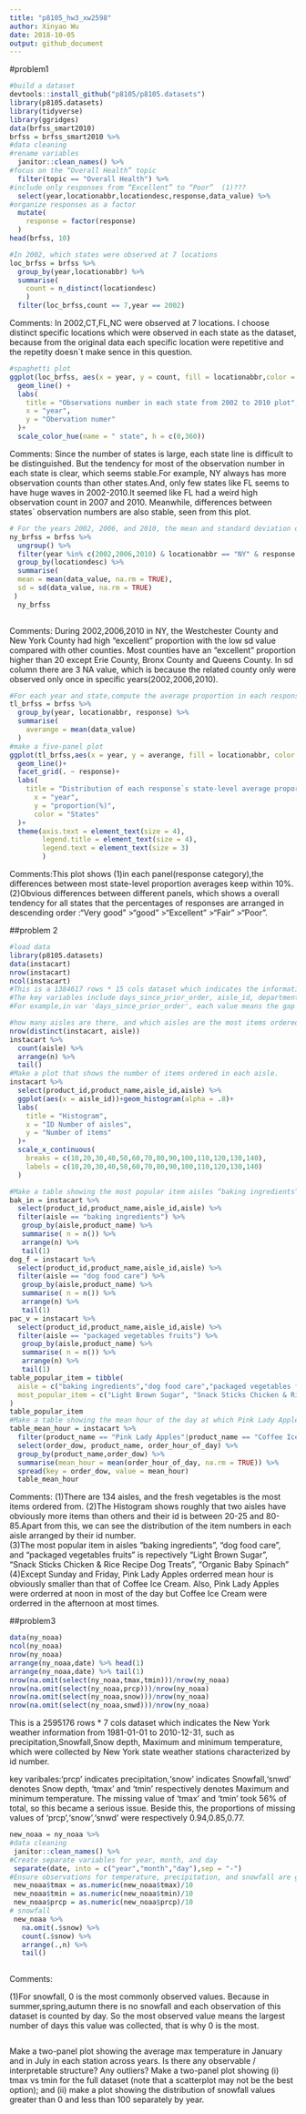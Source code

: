 ```yaml
---
title: "p8105_hw3_xw2598"
author: Xinyao Wu
date: 2018-10-05
output: github_document
---
```


#problem1

```r
#build a dataset
devtools::install_github("p8105/p8105.datasets")
library(p8105.datasets)
library(tidyverse)
library(ggridges)
data(brfss_smart2010)
brfss = brfss_smart2010 %>% 
#data cleaning
#rename variables
  janitor::clean_names() %>% 
#focus on the “Overall Health” topic
  filter(topic == "Overall Health") %>% 
#include only responses from “Excellent” to “Poor”  (1)???
  select(year,locationabbr,locationdesc,response,data_value) %>% 
#organize responses as a factor
  mutate(
    response = factor(response)
  )
head(brfss, 10)
```


```r
#In 2002, which states were observed at 7 locations
loc_brfss = brfss %>% 
  group_by(year,locationabbr) %>% 
  summarise(
    count = n_distinct(locationdesc)
    )
  filter(loc_brfss,count == 7,year == 2002)
```
Comments: In 2002,CT,FL,NC were observed at 7 locations. I choose distinct specific locations  which were observed in each state as the dataset, because from the original data each specific location were repetitive and the repetity doesn`t make sence in this question.

```r
#spaghetti plot
ggplot(loc_brfss, aes(x = year, y = count, fill = locationabbr,color = locationabbr))+
  geom_line() +
  labs(
    title = "Observations number in each state from 2002 to 2010 plot",
    x = "year",
    y = "Obervation numer"
  )+
  scale_color_hue(name = " state", h = c(0,360))

```

Comments:  Since the number of states is large, each state line is difficult to be distinguished. But the tendency for most of the observation number in each state is clear, which seems stable.For example, NY always has more observation counts than other states.And, only few states like FL seems to have huge waves in 2002-2010.It seemed like FL had a weird high observation count in 2007 and 2010. Meanwhile, differences between states` observation numbers are also stable, seen from this plot.  

```r
# For the years 2002, 2006, and 2010, the mean and standard deviation of the proportion of “Excellent” responses across locations in NY State
ny_brfss = brfss %>% 
  ungroup() %>% 
  filter(year %in% c(2002,2006,2010) & locationabbr == "NY" & response == "Excellent") %>% 
  group_by(locationdesc) %>% 
  summarise(
  mean = mean(data_value, na.rm = TRUE),
  sd = sd(data_value, na.rm = TRUE) 
 ) 
  ny_brfss
 
```
Comments: During 2002,2006,2010 in NY, the Westchester County and New York County had  high "excellent" proportion with the low sd value compared with other counties. Most counties have an "excellent" proportion higher than 20 except Erie County, Bronx County and Queens County. In sd column there are 3 NA value, which is because the related county only were observed only once in specific years(2002,2006,2010).

```r

#For each year and state,compute the average proportion in each response category
tl_brfss = brfss %>% 
  group_by(year, locationabbr, response) %>% 
  summarise(
    averange = mean(data_value)
  )
#make a five-panel plot
ggplot(tl_brfss,aes(x = year, y = averange, fill = locationabbr, color = locationabbr))+
  geom_line()+
  facet_grid(. ~ response)+
  labs(
    title = "Distribution of each response`s state-level average proportion from 2002 to 2010",
      x = "year",
      y = "proportion(%)",
      color = "States"
  )+
  theme(axis.text = element_text(size = 4),
        legend.title = element_text(size = 4),
        legend.text = element_text(size = 3)
        )
```
Comments:This plot shows (1)in each panel(response category),the differences between most state-level proportion averages keep within 10%. (2)Obvious differences between different panels, which shows a overall tendency for all states that the percentages of responses are arranged in descending order :"Very good" >"good" >"Excellent" >"Fair" >"Poor".


##problem 2

```r
#load data
library(p8105.datasets)
data(instacart)
nrow(instacart)
ncol(instacart)
#This is a 1384617 rows * 15 cols dataset which indicates the information of costomers` order details and their products` details. 
#The key variables include days_since_prior_order, aisle_id, department_id and so on.
#For example,in var 'days_since_prior_order', each value means the gap days from this costomer`s last order to this one. The var 'department_id' shows which departments each product belong to, which can be studied to explore which departments is most sold.

```

```r
#how many aisles are there, and which aisles are the most items ordered from?
nrow(distinct(instacart, aisle))
instacart %>% 
  count(aisle) %>% 
  arrange(n) %>% 
  tail()
#Make a plot that shows the number of items ordered in each aisle.
instacart %>% 
  select(product_id,product_name,aisle_id,aisle) %>%  
  ggplot(aes(x = aisle_id))+geom_histogram(alpha = .8)+
  labs(
    title = "Histogram",
    x = "ID Number of aisles",
    y = "Number of items"
  )+
  scale_x_continuous(
    breaks = c(10,20,30,40,50,60,70,80,90,100,110,120,130,140),
    labels = c(10,20,30,40,50,60,70,80,90,100,110,120,130,140)
  )

#Make a table showing the most popular item aisles “baking ingredients”, “dog food care”, and “packaged vegetables fruits”
bak_in = instacart %>% 
  select(product_id,product_name,aisle_id,aisle) %>%  
  filter(aisle == "baking ingredients") %>%  
   group_by(aisle,product_name) %>% 
   summarise( n = n()) %>% 
   arrange(n) %>% 
   tail(1)
dog_f = instacart %>% 
  select(product_id,product_name,aisle_id,aisle) %>%  
  filter(aisle == "dog food care") %>%  
   group_by(aisle,product_name) %>% 
   summarise( n = n()) %>% 
   arrange(n) %>% 
   tail(1)
pac_v = instacart %>% 
  select(product_id,product_name,aisle_id,aisle) %>%  
  filter(aisle == "packaged vegetables fruits") %>%  
   group_by(aisle,product_name) %>% 
   summarise( n = n()) %>% 
   arrange(n) %>% 
   tail(1)
table_popular_item = tibble(
  aisle = c("baking ingredients","dog food care","packaged vegetables fruits"),
  most_popular_item = c("Light Brown Sugar", "Snack Sticks Chicken & Rice Recipe Dog Treats","Organic Baby Spinach")
)
table_popular_item
#Make a table showing the mean hour of the day at which Pink Lady Apples and Coffee Ice Cream are ordered on each day of the week;
table_mean_hour = instacart %>% 
  filter(product_name == "Pink Lady Apples"|product_name == "Coffee Ice Cream") %>% 
  select(order_dow, product_name, order_hour_of_day) %>% 
  group_by(product_name,order_dow) %>% 
  summarise(mean_hour = mean(order_hour_of_day, na.rm = TRUE)) %>% 
  spread(key = order_dow, value = mean_hour) 
  table_mean_hour
```
Comments:
(1)There are 134 aisles, and the fresh vegetables is the most items ordered from. 
(2)The Histogram shows roughly that two aisles have obviously more items than others and their id is between 20-25 and 80-85.Apart from this, we can see the distribution of the item numbers in each aisle arranged by their id number.  
(3)The most popular item in aisles “baking ingredients”, “dog food care”, and “packaged vegetables fruits” is repectively "Light Brown Sugar", "Snack Sticks Chicken & Rice Recipe Dog Treats", "Organic Baby Spinach"
(4)Except Sunday and Friday, Pink Lady Apples orderred mean hour is obviously smaller than that of Coffee Ice Cream. Also, Pink Lady Apples were orderred at noon in most of the day but  Coffee Ice Cream were orderred in the afternoon at most times.

##problem3
```r
data(ny_noaa)
ncol(ny_noaa)
nrow(ny_noaa)
arrange(ny_noaa,date) %>% head(1)
arrange(ny_noaa,date) %>% tail(1)
nrow(na.omit(select(ny_noaa,tmax,tmin)))/nrow(ny_noaa)
nrow(na.omit(select(ny_noaa,prcp)))/nrow(ny_noaa)
nrow(na.omit(select(ny_noaa,snow)))/nrow(ny_noaa)
nrow(na.omit(select(ny_noaa,snwd)))/nrow(ny_noaa)
```
This is a 2595176 rows * 7 cols dataset which indicates the New York weather information from 1981-01-01 to 2010-12-31, such as precipitation,Snowfall,Snow depth, Maximum and minimum temperature, which were collected by New York state weather stations characterized by id number.

key varibales:'prcp' indicates precipitation,'snow' indicates Snowfall,'snwd' denotes Snow depth, 'tmax' and 'tmin' respectively denotes Maximum and minimum temperature.
The missing value of 'tmax' and 'tmin' took 56% of total, so this became a serious issue. Beside this, the proportions of missing values of 'prcp','snow','snwd' were respectively 0.94,0.85,0.77.

```r
new_noaa = ny_noaa %>% 
#data cleaning
 janitor::clean_names() %>% 
#Create separate variables for year, month, and day
 separate(date, into = c("year","month","day"),sep = "-") 
#Ensure observations for temperature, precipitation, and snowfall are given in reasonable units
 new_noaa$tmax = as.numeric(new_noaa$tmax)/10
 new_noaa$tmin = as.numeric(new_noaa$tmin)/10
 new_noaa$prcp = as.numeric(new_noaa$prcp)/10
# snowfall 
 new_noaa %>% 
   na.omit(.$snow) %>% 
   count(.$snow) %>%
   arrange(.,n) %>%
   tail()
  
```

Comments:

(1)For snowfall, 0 is the most commonly observed values. Because in summer,spring,autumn there is no snowfall and each observation of this dataset is counted by day. So the most observed value means the largest number of days this value was collected, that is why 0 is the most.
```r

```

Make a two-panel plot showing the average max temperature in January and in July in each station across years. Is there any observable / interpretable structure? Any outliers?
Make a two-panel plot showing (i) tmax vs tmin for the full dataset (note that a scatterplot may not be the best option); and (ii) make a plot showing the distribution of snowfall values greater than 0 and less than 100 separately by year.
 
